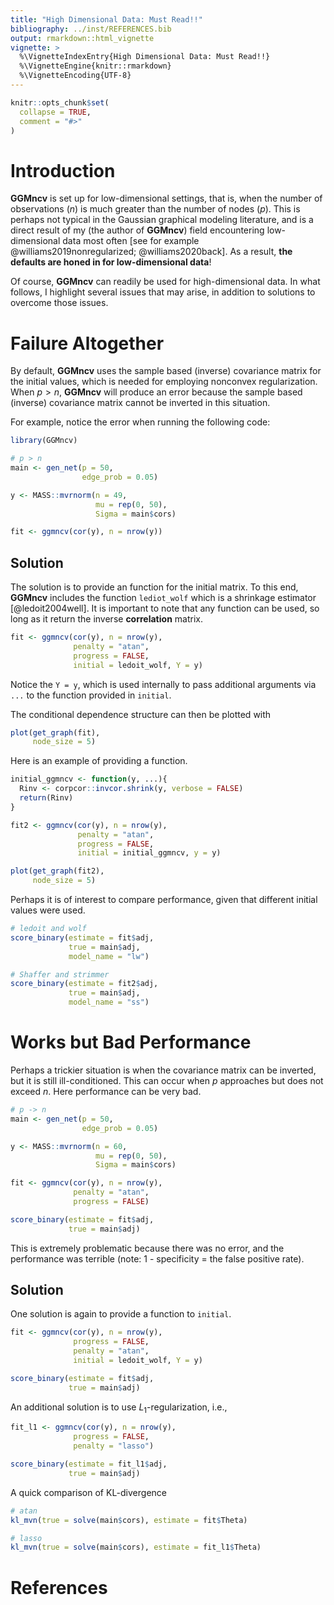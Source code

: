 ```yaml
---
title: "High Dimensional Data: Must Read!!"
bibliography: ../inst/REFERENCES.bib
output: rmarkdown::html_vignette
vignette: >
  %\VignetteIndexEntry{High Dimensional Data: Must Read!!}
  %\VignetteEngine{knitr::rmarkdown}
  %\VignetteEncoding{UTF-8}
---
```


```r
knitr::opts_chunk$set(
  collapse = TRUE,
  comment = "#>"
)
```


# Introduction
**GGMncv** is set up for low-dimensional settings, that is, when 
the number of observations ($n$) is much greater than the number 
of nodes ($p$). This is perhaps not typical in the Gaussian graphical
modeling literature, and is a direct result of my (the author of **GGMncv**)
field  encountering low-dimensional data most often 
[see for example @williams2019nonregularized; @williams2020back]. As a result, 
**the defaults are honed in for low-dimensional data**!

Of course, **GGMncv** can readily be used for high-dimensional data. In what 
follows, I highlight several issues that may arise, in addition to solutions
to overcome those issues.

# Failure Altogether

By default, **GGMncv** uses the sample based (inverse) covariance matrix for the 
initial values, which is needed for employing nonconvex regularization.
When $p > n$, **GGMncv** will produce an error because the sample based (inverse) covariance matrix cannot be inverted in this situation. 

For example, notice the error when running the following code:

```r
library(GGMncv)

# p > n
main <- gen_net(p = 50, 
                edge_prob = 0.05)

y <- MASS::mvrnorm(n = 49, 
                   mu = rep(0, 50), 
                   Sigma = main$cors)

fit <- ggmncv(cor(y), n = nrow(y))
```

## Solution
The solution is to provide an function for the initial matrix. To this end,
**GGMncv** includes the function `lediot_wolf` which is a shrinkage 
estimator [@ledoit2004well]. It is important to note that any 
function can be used, so long as it return the inverse **correlation** 
matrix.

```r
fit <- ggmncv(cor(y), n = nrow(y), 
              penalty = "atan",
              progress = FALSE,
              initial = ledoit_wolf, Y = y)
```

Notice the `Y = y`, which is used internally to pass additional arguments 
via `...` to the function provided in `initial`.

The conditional dependence structure can then be plotted with

```r
plot(get_graph(fit), 
     node_size = 5)
```

Here is an example of providing a function.

```r
initial_ggmncv <- function(y, ...){
  Rinv <- corpcor::invcor.shrink(y, verbose = FALSE)
  return(Rinv)
}

fit2 <- ggmncv(cor(y), n = nrow(y), 
               penalty = "atan",
               progress = FALSE,
               initial = initial_ggmncv, y = y)

plot(get_graph(fit2), 
     node_size = 5)
```


Perhaps it is of interest to compare performance, given 
that different initial values were used.

```r
# ledoit and wolf
score_binary(estimate = fit$adj, 
             true = main$adj, 
             model_name = "lw")

# Shaffer and strimmer
score_binary(estimate = fit2$adj, 
             true = main$adj,  
             model_name = "ss")

```

# Works but Bad Performance

Perhaps a trickier situation is when the covariance matrix
can be inverted, but it is still ill-conditioned. This can occur
when $p$ approaches but does not exceed $n$. Here performance
can be very bad.

```r
# p -> n
main <- gen_net(p = 50, 
                edge_prob = 0.05)

y <- MASS::mvrnorm(n = 60, 
                   mu = rep(0, 50), 
                   Sigma = main$cors)

fit <- ggmncv(cor(y), n = nrow(y), 
              penalty = "atan",
              progress = FALSE)

score_binary(estimate = fit$adj, 
             true = main$adj)
```

This is extremely problematic because there was no error, and the performance
was terrible (note: 1 - specificity = the false positive rate).

## Solution

One solution is again to provide a function to `initial`.

```r
fit <- ggmncv(cor(y), n = nrow(y), 
              progress = FALSE,
              penalty = "atan",
              initial = ledoit_wolf, Y = y)

score_binary(estimate = fit$adj, 
             true = main$adj)
```

An additional solution is to use $L_1$-regularization, i.e.,

```r
fit_l1 <- ggmncv(cor(y), n = nrow(y), 
              progress = FALSE, 
              penalty = "lasso")

score_binary(estimate = fit_l1$adj, 
             true = main$adj)
```


A quick comparison of KL-divergence

```r
# atan
kl_mvn(true = solve(main$cors), estimate = fit$Theta)

# lasso
kl_mvn(true = solve(main$cors), estimate = fit_l1$Theta)
```


# References
